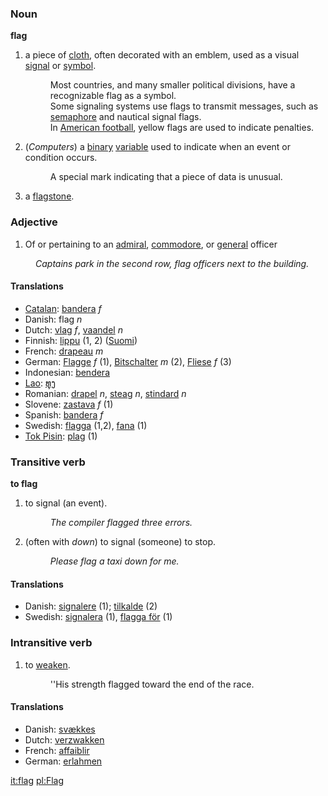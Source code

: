 ===Noun===
'''flag'''

# a piece of [[cloth]], often decorated with an emblem, used as a visual [[signal]] or [[symbol]].
#: Most countries, and many smaller political divisions, have a recognizable flag as a symbol.
#: Some signaling systems use flags to transmit messages, such as [[semaphore]] and nautical signal flags.
#: In [[American football]], yellow flags are used to indicate penalties.
# (''Computers'') a [[binary]] [[variable]] used to indicate when an event or condition occurs.
#:A special mark indicating that a piece of data is unusual.
# a [[flagstone]].

===Adjective===

# Of or pertaining to an [[admiral]], [[commodore]], or [[general]] officer
:''Captains park in the second row, flag officers next to the building.''

====Translations====
*[[Catalan]]: [[bandera]] ''f''
*Danish: flag ''n''
*Dutch: [[vlag]] ''f'', [[vaandel]] ''n''
*Finnish: [[lippu]] (1, 2) ([[:fi:lippu|Suomi]])
*French: [[drapeau]] ''m''
*German: [[Flagge]] ''f'' (1), [[Bitschalter]] ''m'' (2), [[Fliese]] ''f'' (3)
*Indonesian: [[bendera]]
*[[Lao]]: [[ທຸງ]]
*Romanian: [[drapel]] ''n'', [[steag]] ''n'', [[stindard]] ''n''
*Slovene: [[zastava]] ''f'' (1)
*Spanish: [[bandera]] ''f''
*Swedish: [[flagga]] (1,2), [[fana]] (1)
*[[Tok Pisin]]: [[plag]] (1)

===Transitive verb===
'''to flag'''

# to signal (an event).
#: ''The compiler flagged three errors.''
# (often with ''down'') to signal (someone) to stop.
#: ''Please flag a taxi down for me.''

====Translations====
*Danish: [[signalere]] (1); [[tilkalde]] (2)
*Swedish: [[signalera]] (1), [[flagga för]] (1)

===Intransitive verb===

# to [[weaken]].
#: ''His strength flagged toward the end of the race.

====Translations====
*Danish: [[svækkes]]
*Dutch: [[verzwakken]]
*French: [[affaiblir]]
*German: [[erlahmen]]

[[it:flag]]
[[pl:Flag]]